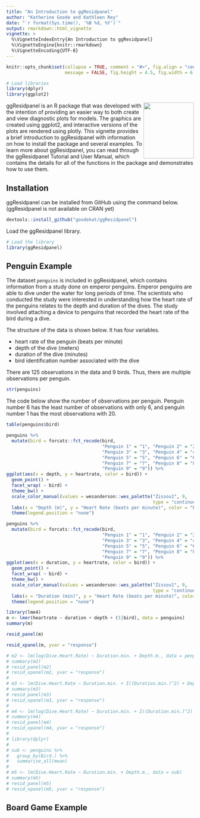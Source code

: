 ```yaml
---
title: "An Introduction to ggResidpanel"
author: "Katherine Goode and Kathleen Rey"
date: "`r format(Sys.time(), '%B %d, %Y')`"
output: rmarkdown::html_vignette
vignette: >
  %\VignetteIndexEntry{An Introduction to ggResidpanel}
  %\VignetteEngine{knitr::rmarkdown}
  %\VignetteEncoding{UTF-8}
---
```


```r
knitr::opts_chunk$set(collapse = TRUE, comment = "#>", fig.align = "center",
                      message = FALSE, fig.height = 4.5, fig.width = 6.5)
```

```r
# Load libraries
library(dplyr)
library(ggplot2)
```

<img align="right" width="135" height="150" src="https://goodekat.github.io/ggResidpanel/images/gg_resid_sticker4.png">

ggResidpanel is an R package that was developed with the intention of providing an easier way to both create and view diagnostic plots for models. The graphics are created using ggplot2, and interactive versions of the plots are rendered using plotly. This vignette provides a brief introduction to ggResidpanel with information on how to install the package and several examples. To learn more about ggResidpanel, you can read through the ggResidpanel Tutorial and User Manual, which contains the details for all of the functions in the package and demonstrates how to use them.

## Installation

ggResidpanel can be installed from GitHub using the command below. (ggResidpanel is not available on CRAN yet)

```r
devtools::install_github("goodekat/ggResidpanel")
```

Load the ggResidpanel library.

```r
# Load the library
library(ggResidpanel)
```

## Penguin Example

The dataset `penguins` is included in ggResidpanel, which contains information from a study done on emperor penguins. Emperor penguins are able to dive under the water for long periods of time. The scientists who conducted the study were interested in understanding how the heart rate of the penguins relates to the depth and duration of the dives. The study involved attaching a device to penguins that recorded the heart rate of the bird during a dive.

The structure of the data is shown below. It has four variables.
  
- heart rate of the penguin (beats per minute)
- depth of the dive (meters)
- duration of the dive (minutes)
- bird identification number associated with the dive 

There are 125 observations in the data and 9 birds. Thus, there are multiple observations per penguin.

```r
str(penguins)
```

The code below show the number of observations per penguin. Penguin number 6 has the least number of observations with only 6, and penguin number 1 has the most observations with 20.

```r
table(penguins$bird)
```

```r
penguins %>%
  mutate(bird = forcats::fct_recode(bird, 
                                    "Penguin 1" = "1", "Penguin 2" = "2",
                                    "Penguin 3" = "3", "Penguin 4" = "4", 
                                    "Penguin 5" = "5", "Penguin 6" = "6", 
                                    "Penguin 7" = "7", "Penguin 8" = "8", 
                                    "Penguin 9" = "9")) %>%
ggplot(aes(x = depth, y = heartrate, color = bird)) + 
  geom_point() + 
  facet_wrap( ~ bird) + 
  theme_bw() + 
  scale_color_manual(values = wesanderson::wes_palette("Zissou1", 9, 
                                                       type = "continuous")[1:9]) +
  labs(x = "Depth (m)", y = "Heart Rate (beats per minute)", color = "Penguin") + 
  theme(legend.position = "none")
```

```r
penguins %>%
  mutate(bird = forcats::fct_recode(bird, 
                                    "Penguin 1" = "1", "Penguin 2" = "2",
                                    "Penguin 3" = "3", "Penguin 4" = "4", 
                                    "Penguin 5" = "5", "Penguin 6" = "6", 
                                    "Penguin 7" = "7", "Penguin 8" = "8", 
                                    "Penguin 9" = "9")) %>%
ggplot(aes(x = duration, y = heartrate, color = bird)) + 
  geom_point() + 
  facet_wrap( ~ bird) + 
  theme_bw() + 
  scale_color_manual(values = wesanderson::wes_palette("Zissou1", 9, 
                                                       type = "continuous")[1:9]) +
  labs(x = "Duration (min)", y = "Heart Rate (beats per minute)", color = "Penguin") + 
  theme(legend.position = "none")
```

```r
library(lme4)
m <- lmer(heartrate ~ duration + depth + (1|bird), data = penguins)
summary(m)
```

```r
resid_panel(m)
```

```r
resid_xpanel(m, yvar = "response")
```

```r
# m2 <- lm(log(Dive.Heart.Rate) ~ Duration.min. + Depth.m., data = penguins)
# summary(m2)
# resid_panel(m2)
# resid_xpanel(m2, yvar = "response")
# 
# m3 <- lm(Dive.Heart.Rate ~ Duration.min. + I((Duration.min.)^2) + Depth.m., data = penguins)
# summary(m3)
# resid_panel(m3)
# resid_xpanel(m3, yvar = "response")
# 
# m4 <- lm(log(Dive.Heart.Rate) ~ Duration.min. + I((Duration.min.)^2) + Depth.m., data = penguins)
# summary(m4)
# resid_panel(m4)
# resid_xpanel(m4, yvar = "response")
# 
# library(dplyr)
# 
# sub <- penguins %>%
#   group_by(Bird.) %>%
#   summarise_all(mean)
# 
# m5 <- lm(Dive.Heart.Rate ~ Duration.min. + Depth.m., data = sub)
# summary(m5)
# resid_panel(m5)
# resid_xpanel(m5, yvar = "response")
```

## Board Game Example


